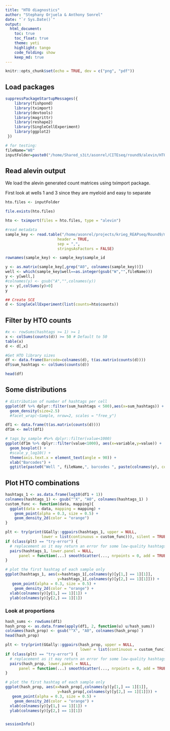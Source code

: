 ```yaml
---
title: "HTO diagnostics"
author: "Stephany Orjuela & Anthony Sonrel"
date: "`r Sys.Date()`"
output: 
  html_document:
    toc: true
    toc_float: true
    theme: yeti
    highlight: tango
    code_folding: show
    keep_md: true
---
```


```r
knitr::opts_chunk$set(echo = TRUE, dev = c("png", "pdf"))
```

## Load packages

```r
suppressPackageStartupMessages({
    library(fishpond)
    library(tximport)
    library(devtools)
    library(magrittr)
    library(reshape2)
    library(SingleCellExperiment)
    library(ggplot2)
 })
```

```r
# for testing: 
fileName="W8"
inputFolder=paste0("/home/Shared_s3it/asonrel/CITEseq/round9/alevin/HTO/",fileName,"/alevin/quants_mat.gz")
```



## Read alevin output

We load the alevin generated count matrices using tximport package.

First look at wells 1 and 3 since they are myeloid and easy to separate
```r

hto.files <- inputFolder

file.exists(hto.files)

hto <- tximport(files = hto.files, type = "alevin")

#read metadata
sample_key <- read.table("/home/asonrel/projects/krieg_REAPseq/Round9/metadata.csv",
                       header = TRUE,
                       sep = ",",
                       stringsAsFactors = FALSE)

rownames(sample_key) <- sample_key$sample_id

y <- as.matrix(sample_key[,grep("A0", colnames(sample_key))])
well <- which(sample_key$well==as.integer(gsub("W","",fileName)))
y <- y[well,]
#colnames(y) <- gsub("A","",colnames(y))
y <- y[,colSums(y)>0]
y

## Create SCE
d <- SingleCellExperiment(list(counts=hto$counts))

```


## Filter by HTO counts
```r
#x <- rowSums(hashtags >= 1) >= 1
x <- colSums(counts(d)) >= 50 # Default to 50 
table(x)
d <- d[,x]

#Get HTO library sizes
df <- data.frame(Barcode=colnames(d), t(as.matrix(counts(d))))
df$sum_hashtags <- colSums(counts(d))

head(df)
```

## Some distributions

```r
# distribution of number of hashtags per cell
ggplot(df %>% dplyr::filter(sum_hashtags < 500),aes(x=sum_hashtags)) +
  geom_density(size=2.5)  
  #facet_wrap(~Sample, nrow=2, scales = "free_y")

df1 <- data.frame(t(as.matrix(counts(d))))
df1m <- melt(df1)

# tags_by_sample #%>% dplyr::filter(value<1000)
ggplot(df1m %>% dplyr::filter(value<1000), aes(x=variable,y=value)) +
  geom_boxplot() +
  #scale_y_log10() +
  theme(axis.text.x = element_text(angle = 90)) +
  xlab("Barcodes") + 
  ggtitle(paste0("Well ", fileName,", barcodes ", paste(colnames(y), collapse = "+") ))
```

## Plot HTO combinations

```r

hashtags_1 <- as.data.frame(log10(df1 + 1))
colnames(hashtags_1) <- gsub("^X", "A0", colnames(hashtags_1) )
custom_func <- function(data, mapping){
  ggplot(data = data, mapping = mapping) +
    geom_point(alpha = 0.3, size = 0.5) +
    geom_density_2d(color = "orange")
}

plt <- try(print(GGally::ggpairs(hashtags_1, upper = NULL,
                lower = list(continuous = custom_func))), silent = TRUE)
if (class(plt) == "try-error") {
  # replacement as it may return an error for some low-quality hashtags
  pairs(hashtags_1, lower.panel = NULL,
      panel = function(...) smoothScatter(..., nrpoints = 0, add = TRUE))
} 

# plot the first hashtag of each sample only
ggplot(hashtags_1, aes(x=hashtags_1[,colnames(y)[y[1,] == 1][1]],
                       y=hashtags_1[,colnames(y)[y[2,] == 1][1]])) +
   geom_point(alpha = 0.3, size = 0.5) +
    geom_density_2d(color = "orange") + 
  xlab(colnames(y)[y[1,] == 1][1]) + 
  ylab(colnames(y)[y[2,] == 1][1])
```


### Look at proportions
```r
hash_sums <- rowSums(df1)
hash_prop <- as.data.frame(apply(df1, 2, function(u) u/hash_sums))
colnames(hash_prop) <- gsub("^X", "A0", colnames(hash_prop) )
head(hash_prop)

plt <- try(print(GGally::ggpairs(hash_prop, upper = NULL,
                                 lower = list(continuous = custom_func))), silent = TRUE)
if (class(plt) == "try-error") {
  # replacement as it may return an error for some low-quality hashtags
  pairs(hash_prop, lower.panel = NULL,
      panel = function(...) smoothScatter(..., nrpoints = 0, add = TRUE))
} 

# plot the first hashtag of each sample only
ggplot(hash_prop, aes(x=hash_prop[,colnames(y)[y[1,] == 1][1]],
                       y=hash_prop[,colnames(y)[y[2,] == 1][1]])) +
   geom_point(alpha = 0.3, size = 0.5) +
    geom_density_2d(color = "orange") + 
  xlab(colnames(y)[y[1,] == 1][1]) + 
  ylab(colnames(y)[y[2,] == 1][1])



```


```r
sessionInfo()
```
